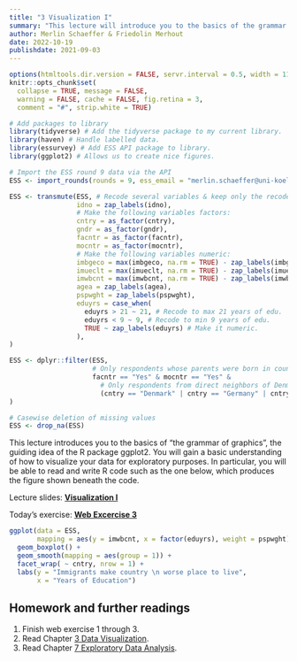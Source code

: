 ```yaml
---
title: "3 Visualization I"
summary: "This lecture will introduce you to the basics of the grammar of graphics and ggplot2."
author: Merlin Schaeffer & Friedolin Merhout
date: 2022-10-19
publishdate: 2021-09-03
---
```


```r
options(htmltools.dir.version = FALSE, servr.interval = 0.5, width = 115, digits = 2)
knitr::opts_chunk$set(
  collapse = TRUE, message = FALSE, 
  warning = FALSE, cache = FALSE, fig.retina = 3,
  comment = "#", strip.white = TRUE)

# Add packages to library
library(tidyverse) # Add the tidyverse package to my current library.
library(haven) # Handle labelled data.
library(essurvey) # Add ESS API package to library.
library(ggplot2) # Allows us to create nice figures.

# Import the ESS round 9 data via the API
ESS <- import_rounds(rounds = 9, ess_email = "merlin.schaeffer@uni-koeln.de", format = "spss")

ESS <- transmute(ESS, # Recode several variables & keep only the recoded ones (i.e., transmute vs mutate). #<<
                 idno = zap_labels(idno),
                 # Make the following variables factors:
                 cntry = as_factor(cntry), 
                 gndr = as_factor(gndr),
                 facntr = as_factor(facntr),
                 mocntr = as_factor(mocntr),
                 # Make the following variables numeric:
                 imbgeco = max(imbgeco, na.rm = TRUE) - zap_labels(imbgeco), # Also turn scale around.
                 imueclt = max(imueclt, na.rm = TRUE) - zap_labels(imueclt), # Also turn scale around.
                 imwbcnt = max(imwbcnt, na.rm = TRUE) - zap_labels(imwbcnt), # Also turn scale around.
                 agea = zap_labels(agea),
                 pspwght = zap_labels(pspwght),
                 eduyrs = case_when(
                   eduyrs > 21 ~ 21, # Recode to max 21 years of edu.
                   eduyrs < 9 ~ 9, # Recode to min 9 years of edu.
                   TRUE ~ zap_labels(eduyrs) # Make it numeric.
                 ),
)

ESS <- dplyr::filter(ESS,
                     # Only respondents whose parents were born in country of interview.
                     facntr == "Yes" & mocntr == "Yes" &
                       # Only respondents from direct neighbors of Denmark:
                       (cntry == "Denmark" | cntry == "Germany" | cntry == "Sweden" | cntry == "Norway")
)

# Casewise deletion of missing values
ESS <- drop_na(ESS)
```

This lecture introduces you to the basics of "the grammar of graphics", the guiding idea of the R package ggplot2. You will gain a basic understanding of how to visualize your data for exploratory purposes. In particular, you will be able to read and write R code such as the one below, which produces the figure shown beneath the code.

Lecture slides: [**Visualization I**](/3-Visualization-I/3-Visualization-I.html)

Today's exercise: [**Web Excercise 3**](/exercises/exercise3.html)

```r
ggplot(data = ESS, 
       mapping = aes(y = imwbcnt, x = factor(eduyrs), weight = pspwght)) +
  geom_boxplot() +
  geom_smooth(mapping = aes(group = 1)) +
  facet_wrap( ~ cntry, nrow = 1) + 
  labs(y = "Immigrants make country \n worse place to live", 
       x = "Years of Education")
```

## Homework and further readings
1. Finish web exercise 1 through 3.
2. Read Chapter [3 Data Visualization](http://r4ds.had.co.nz/data-visualisation.html).
3. Read Chapter [7 Exploratory Data Analysis](http://r4ds.had.co.nz/exploratory-data-analysis.html).

